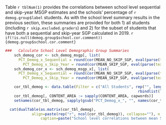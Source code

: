 Table `r tblNum(1)` provides the correlations between school level sequential and skip-year MSGP estimates and the schools' percentage of `r demog.group$label` students. As with the school level summary results in the previous section, these summaries are provided for both 1) all students (including `r skip.excluded.graders`) and 2) for the subset of students that have both a sequential and skip-year SGP calculated in 2019. `r if(!is.null(demog.group$school.cor.comment)) {demog.group$school.cor.comment}`


```r
###   Calculate School Level Demographic Group Summaries
	sch_demog_cor <- sch_demog_msgp[, list(
  	  PCT_Demog_x_Sequential = round(cor(MEAN_NO_SKIP_SGP, eval(parse(text = demog.group$school.variable)), use="complete.obs"), 2),
    	PCT_Demog_x_Skip_Year = round(cor(MEAN_SKIP_SGP, eval(parse(text = demog.group$school.variable)), use="complete.obs"), 2)), keyby = c("CONTENT_AREA")]
	sch_demog_cor_x <- sch_demog_msgp_x[, list(
  	  PCT_Demog_x_Sequential = round(cor(MEAN_NO_SKIP_SGP, eval(parse(text = demog.group$school.variable)), use="complete.obs"), 2),
    	PCT_Demog_x_Skip_Year = round(cor(MEAN_SKIP_SGP, eval(parse(text = demog.group$school.variable)), use="complete.obs"), 2)), keyby = c("CONTENT_AREA")]

	cor_tbl_demog <- data.table(Filter = c("All Students", rep("", length(params$GL_subjects)-1), "Skip-Year Subset", rep("", length(params$GL_subjects)-1)),
															rbindlist(list(sch_demog_cor[CONTENT_AREA %in% params$GL_subjects], sch_demog_cor_x[CONTENT_AREA %in% params$GL_subjects])))
	cor_tbl_demog[, CONTENT_AREA := sapply(CONTENT_AREA, capwords)]
	setnames(cor_tbl_demog, sapply(gsub("PCT_Demog_x_", "", names(cor_tbl_demog)), capwords))

  cat(dualTable(as.matrix(cor_tbl_demog),
  			align=paste(rep("r", ncol(cor_tbl_demog)), collapse=""), n.rgroup = rep(length(params$GL_subjects), 2),
				caption=paste("School level correlations between mean SGPs and percent",  demog.group$label, "by student inclusion filter")))
```
